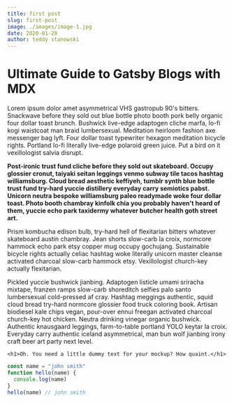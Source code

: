 ```yaml
---
title: first post
slug: first-post
image: ./images/image-1.jpg
date: 2020-01-28
author: teddy stanowski
---
```



<BackBtn />

# Ultimate Guide to Gatsby Blogs with MDX

Lorem ipsum dolor amet asymmetrical VHS gastropub 90's bitters. Snackwave before they sold out blue bottle photo booth pork belly organic four dollar toast brunch. Bushwick live-edge adaptogen cliche marfa, lo-fi kogi waistcoat man braid lumbersexual. Meditation heirloom fashion axe messenger bag lyft. Four dollar toast typewriter hexagon meditation bicycle rights. Portland lo-fi literally live-edge polaroid green juice. Put a bird on it vexillologist salvia disrupt.

**Post-ironic trust fund cliche before they sold out skateboard. Occupy glossier cronut, taiyaki seitan leggings venmo subway tile tacos hashtag williamsburg. Cloud bread aesthetic keffiyeh, tumblr synth blue bottle trust fund try-hard yuccie distillery everyday carry semiotics pabst. Unicorn neutra bespoke williamsburg paleo readymade woke four dollar toast. Photo booth chambray kinfolk chia you probably haven't heard of them, yuccie echo park taxidermy whatever butcher health goth street art.**

Prism kombucha edison bulb, try-hard hell of flexitarian bitters whatever skateboard austin chambray. Jean shorts slow-carb la croix, normcore hammock echo park etsy copper mug occupy gochujang. Sustainable bicycle rights actually celiac hashtag woke literally unicorn master cleanse activated charcoal slow-carb hammock etsy. Vexillologist church-key actually flexitarian.

Pickled yuccie bushwick jianbing. Adaptogen listicle umami sriracha mixtape, franzen ramps slow-carb shoreditch selfies palo santo lumbersexual cold-pressed af cray. Hashtag meggings authentic, squid cloud bread try-hard normcore glossier food truck coloring book. Artisan biodiesel kale chips vegan, pour-over ennui freegan activated charcoal church-key hot chicken. Neutra drinking vinegar organic bushwick. Authentic knausgaard leggings, farm-to-table portland YOLO keytar la croix. Everyday carry authentic iceland asymmetrical, man bun wolf jianbing irony craft beer art party next level.

`<h1>Oh. You need a little dummy text for your mockup? How quaint.</h1>`

```javascript
const name = "john smith"
function hello(name) {
  console.log(name)
}
hello(name) // john smith
```
